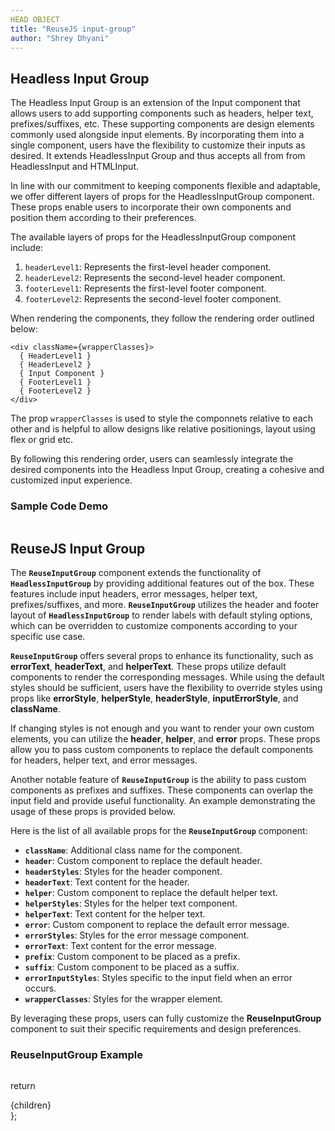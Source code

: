 ```yaml
---
HEAD OBJECT
title: "ReuseJS input-group"
author: "Shrey Dhyani"
---
```




## Headless Input Group

The Headless Input Group is an extension of the Input component that allows users to add supporting components such as headers, helper text, prefixes/suffixes, etc. These supporting components are design elements commonly used alongside input elements. By incorporating them into a single component, users have the flexibility to customize their inputs as desired. It extends HeadlessInput Group and thus accepts all from from HeadlessInput and HTMLInput.

In line with our commitment to keeping components flexible and adaptable, we offer different layers of props for the HeadlessInputGroup component. These props enable users to incorporate their own components and position them according to their preferences.

The available layers of props for the HeadlessInputGroup component include:

1. `headerLevel1`: Represents the first-level header component.
2. `headerLevel2`: Represents the second-level header component.
3. `footerLevel1`: Represents the first-level footer component.
4. `footerLevel2`: Represents the second-level footer component.

When rendering the components, they follow the rendering order outlined below:

```
<div className={wrapperClasses}>
  { HeaderLevel1 }
  { HeaderLevel2 }
  { Input Component }
  { FooterLevel1 }
  { FooterLevel2 }
</div>
```

The prop `wrapperClasses` is used to style the componnets relative to each other and is helpful to allow designs like relative positionings, layout using flex or grid etc.

By following this rendering order, users can seamlessly integrate the desired components into the Headless Input Group, creating a cohesive and customized input experience.
 
 
### Sample Code Demo

<Sample/>

```js path=../../components/input-group/Sample name=Sample
```

## ReuseJS Input Group
The **`ReuseInputGroup`** component extends the functionality of **`HeadlessInputGroup`** by providing additional features out of the box. These features include input headers, error messages, helper text, prefixes/suffixes, and more. **`ReuseInputGroup`** utilizes the header and footer layout of **`HeadlessInputGroup`** to render labels with default styling options, which can be overridden to customize components according to your specific use case.

**`ReuseInputGroup`** offers several props to enhance its functionality, such as **errorText**, **headerText**, and **helperText**. These props utilize default components to render the corresponding messages. While using the default styles should be sufficient, users have the flexibility to override styles using props like **errorStyle**, **helperStyle**, **headerStyle**, **inputErrorStyle**, and **className**.

If changing styles is not enough and you want to render your own custom elements, you can utilize the **header**, **helper**, and **error** props. These props allow you to pass custom components to replace the default components for headers, helper text, and error messages.

Another notable feature of **`ReuseInputGroup`** is the ability to pass custom components as prefixes and suffixes. These components can overlap the input field and provide useful functionality. An example demonstrating the usage of these props is provided below.

Here is the list of all available props for the **`ReuseInputGroup`** component:

- **`className`**: Additional class name for the component.
- **`header`**: Custom component to replace the default header.
- **`headerStyles`**: Styles for the header component.
- **`headerText`**: Text content for the header.
- **`helper`**: Custom component to replace the default helper text.
- **`helperStyles`**: Styles for the helper text component.
- **`helperText`**: Text content for the helper text.
- **`error`**: Custom component to replace the default error message.
- **`errorStyles`**: Styles for the error message component.
- **`errorText`**: Text content for the error message.
- **`prefix`**: Custom component to be placed as a prefix.
- **`suffix`**: Custom component to be placed as a suffix.
- **`errorInputStyles`**: Styles specific to the input field when an error occurs.
- **`wrapperClasses`**: Styles for the wrapper element.

By leveraging these props, users can fully customize the **ReuseInputGroup** component to suit their specific requirements and design preferences.

### ReuseInputGroup Example

<ReuseExample/>

```js path=../../components/input-group/ReuseExample name=ReuseExample
```


  return <div className="prose max-w-full mx-4 pb-10" >{children}</div>
};
